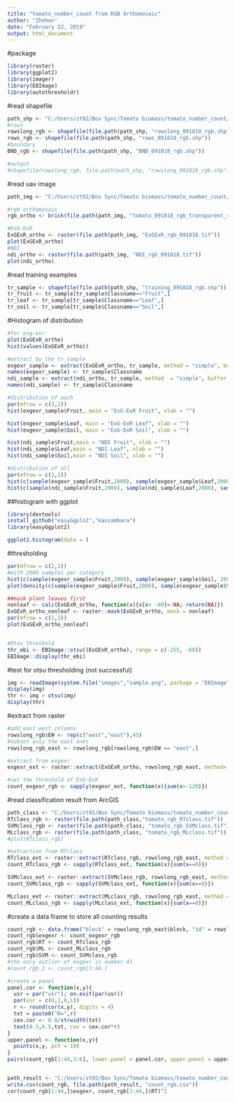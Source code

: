 ---
title: "tomato_number_count from RGB Orthomosaic"
author: "Zhehan"
date: "February 22, 2019"
output: html_document
---
#package
```{r}
library(raster)
library(ggplot2)
library(imager)
library(EBImage)
library(autothresholdr)
```

#read shapefile
```{r}
path_shp <- "C:/Users/zt92/Box Sync/Tomato biomass/tomato_number_count/Shapefiles"
#rows 
rowslong_rgb <- shapefile(file.path(path_shp, "rowslong_091818_rgb.shp"))
rows_rgb <- shapefile(file.path(path_shp, "rows_091818_rgb.shp"))
#boundary
BND_rgb <- shapefile(file.path(path_shp, "BND_091818_rgb.shp"))

#output
#shapefile(rowslong_rgb, file.path(path_shp, "rowslong_091818_rgb.shp"), overwrite = TRUE)
```

#read uav image
```{r}
path_img <- "C:/Users/zt92/Box Sync/Tomato biomass/tomato_number_count/Processed_images"

#rgb orthomosaic
rgb_ortho <- brick(file.path(path_img, "tomato_091818_rgb_transparent_reflectance_group1.tif"))

#ExG-ExR
ExGExR_ortho <- raster(file.path(path_img, "ExGExR_rgb_091818.tif"))
plot(ExGExR_ortho)
#NDI
ndi_ortho <- raster(file.path(path_img, "NDI_rgb_091818.tif"))
plot(ndi_ortho)
```

#read training examples 
```{r}
tr_sample <- shapefile(file.path(path_shp, "training_091818_rgb.shp"))
tr_fruit <- tr_sample[tr_sample$Classname=="Fruit",]
tr_leaf <- tr_sample[tr_sample$Classname=="Leaf",]
tr_soil <- tr_sample[tr_sample$Classname=="Soil",]
```


#Histogram of distribution 
```{r}
#for exg-exr 
plot(ExGExR_ortho)
hist(values(ExGExR_ortho))

#extract by the tr_sample
exgexr_sample <- extract(ExGExR_ortho, tr_sample, method = "simple", buffer = NULL)
names(exgexr_sample) <- tr_sample$Classname
ndi_sample <- extract(ndi_ortho, tr_sample, method  = "simple", buffer = NULL)
names(ndi_sample) <- tr_sample$Classname

#distribution of each 
par(mfrow = c(3,2))
hist(exgexr_sample$Fruit, main = "ExG-ExR Fruit", xlab = "")

hist(exgexr_sample$Leaf, main = "ExG-ExR Leaf", xlab = "")
hist(exgexr_sample$Soil, main = "ExG-ExR Soil", xlab = "")

hist(ndi_sample$Fruit,main = "NDI Fruit", xlab = "")
hist(ndi_sample$Leaf,main = "NDI Leaf", xlab = "")
hist(ndi_sample$Soil,main = "NDI Soil", xlab = "")

#distribution of all 
par(mfrow = c(2,1))
hist(c(sample(exgexr_sample$Fruit,2000), sample(exgexr_sample$Leaf,2000), sample(exgexr_sample$Soil,2000)), main = "ExG-ExR samples", xlab = "ExG - ExR")
hist(c(sample(ndi_sample$Fruit,2000), sample(ndi_sample$Leaf,2000), sample(ndi_sample$Soil,2000)), main = "NDI samples", xlab = "NDI")


```

##histogram with ggplot 
```{r}
library(devtools)
install_github("easyGgplo2","kassambara")
library(easyGgplot2)

ggplot2.histogram(data = )
```


#thresholding 
```{r}
par(mfrow = c(2,1))
#with 2000 samples per category
hist(c(sample(exgexr_sample$Fruit,2000), sample(exgexr_sample$Soil, 2000)), main = "ExG-ExR Soil and Fruit Histogram", xlab = "")
plot(density(c(sample(exgexr_sample$Fruit,2000), sample(exgexr_sample$Soil, 2000))), main = "ExG-ExR Soil and Fruit Density Plot")

##mask plant leaves first 
nonleaf <- calc(ExGExR_ortho, function(x){x[x< -60]<-NA; return(NA)})
ExGExR_ortho_nonleaf <- raster::mask(ExGExR_ortho, mask = nonleaf)
par(mfrow = c(1,1))
plot(ExGExR_ortho_nonleaf)


#Otsu threshold
thr_ebi <- EBImage::otsu((ExGExR_ortho), range = c(-255, -60))
EBImage::display(thr_ebi)
```

#test for otsu thresholding (not successful)
```{r}
img <- readImage(system.file("images","sample.png", package = "EBImage"))
display(img)
thr <- img > otsu(img)
display(thr)
```

#extract from raster
```{r}
#add east west columns
rowslong_rgb$EW <- rep(c("west","east"),45)
#subset only the east ones
rowslong_rgb_east <- rowslong_rgb[rowslong_rgb$EW == "east",]

#extract from exgexr
exgexr_ext <- raster::extract(ExGExR_ortho, rowslong_rgb_east, method= "simple", buffer = NULL)

#set the threshold of ExG-ExR 
count_exgexr_rgb <- sapply(exgexr_ext, function(x){sum(x>-120)})


```

#read classification result from ArcGIS
```{r}
path_class <- "C:/Users/zt92/Box Sync/Tomato biomass/tomato_number_count/classification"
RTclass_rgb <- raster(file.path(path_class,"tomato_rgb_RTclass.tif"))
SVMclass_rgb <- raster(file.path(path_class, "tomato_rgb_SVMclass.tif"))
MLclass_rgb <- raster(file.path(path_class, "tomato_rgb_MLclass.tif"))
#plot(RTclass_rgb)

#extraction from RTclass
RTclass_ext <- raster::extract(RTclass_rgb, rowslong_rgb_east, method = "simple", buffer = NULL)
count_RTclass_rgb <- sapply(RTclass_ext, function(x){sum(x==0)})

SVMclass_ext <- raster::extract(SVMclass_rgb, rowslong_rgb_east, method = "simple", buffer = NULL)
count_SVMclass_rgb <- sapply(SVMclass_ext, function(x){sum(x==0)})

MLclass_ext <- raster::extract(MLclass_rgb, rowslong_rgb_east, method = "simple", buffer = NULL)
count_MLclass_rgb <- sapply(MLclass_ext, function(x){sum(x==0)})

```

#create a data frame to store all counting results
```{r}
count_rgb <- data.frame("block" = rowslong_rgb_east$block, "id" = rowslong_rgb_east$id)
count_rgb$exgexr <- count_exgexr_rgb
count_rgb$RT <- count_RTclass_rgb
count_rgb$ML <- count_MLclass_rgb
count_rgb$SVM <- count_SVMclass_rgb
#the only outlier of exgexr is number 45
#count_rgb_2 <- count_rgb[1:44,]

#create a panel
panel.cor <- function(x,y){
  usr = par("usr"); on.exit(par(usr))
  par(usr = c(0,1,0,1))
  r <- round(cor(x,y), digits = 4)
  txt = paste0("R=",r)
  cex.cor <- 0.8/strwidth(txt)
  text(0.5,0.5,txt, cex = cex.cor*r)
}
upper.panel <- function(x,y){
  points(x,y, pch = 19)
}
pairs(count_rgb[1:44,3:6], lower.panel = panel.cor, upper.panel = upper.panel)


path_result <- "C:/Users/zt92/Box Sync/Tomato biomass/tomato_number_count/results"
write.csv(count_rgb, file.path(path_result, "count_rgb.csv"))
cor(count_rgb[1:44,]$exgexr, count_rgb[1:44,]$RT)^2
```

